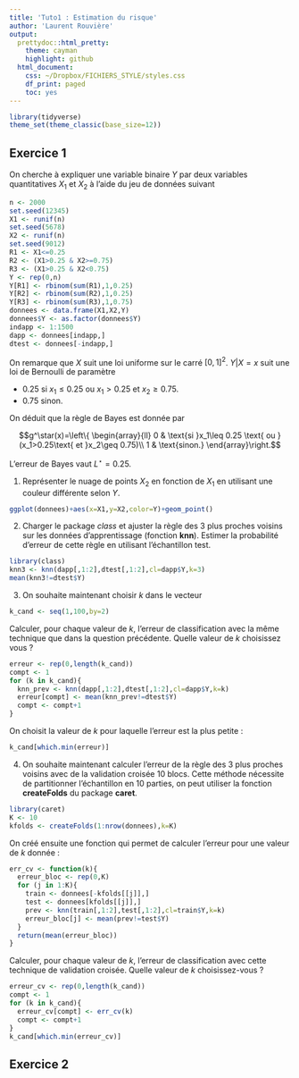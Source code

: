 ```yaml
---
title: 'Tuto1 : Estimation du risque'
author: 'Laurent Rouvière'
output:
  prettydoc::html_pretty:
    theme: cayman
    highlight: github
  html_document:
    css: ~/Dropbox/FICHIERS_STYLE/styles.css
    df_print: paged
    toc: yes
---
```


```r
library(tidyverse)
theme_set(theme_classic(base_size=12))
```


## Exercice 1

On cherche à expliquer une variable binaire $Y$ par deux variables quantitatives $X_1$ et $X_2$ à l'aide du jeu de données suivant

```r
n <- 2000
set.seed(12345)
X1 <- runif(n)
set.seed(5678)
X2 <- runif(n)
set.seed(9012)
R1 <- X1<=0.25
R2 <- (X1>0.25 & X2>=0.75)
R3 <- (X1>0.25 & X2<0.75)
Y <- rep(0,n)
Y[R1] <- rbinom(sum(R1),1,0.25)
Y[R2] <- rbinom(sum(R2),1,0.25)
Y[R3] <- rbinom(sum(R3),1,0.75)
donnees <- data.frame(X1,X2,Y)
donnees$Y <- as.factor(donnees$Y)
indapp <- 1:1500
dapp <- donnees[indapp,]
dtest <- donnees[-indapp,]
```

On remarque que $X$ suit une loi uniforme sur le carré $[0,1]^2$. $Y|X=x$ suit une loi de Bernoulli de paramètre

  * 0.25 si $x_1\leq 0.25$ ou $x_1>0.25$ et $x_2\geq 0.75$.
  * 0.75 sinon.
  
On déduit que la règle de Bayes est donnée par 

$$g^\star(x)=\left\{
\begin{array}{ll}
0 & \text{si }x_1\leq 0.25 \text{ ou }(x_1>0.25\text{ et }x_2\geq 0.75)\\
1 & \text{sinon.}
\end{array}\right.$$

L'erreur de Bayes vaut $L^\star=0.25$.

1. Représenter le nuage de points $X_2$ en fonction de $X_1$ en utilisant une couleur différente selon $Y$.

```r
ggplot(donnees)+aes(x=X1,y=X2,color=Y)+geom_point()
```

2. Charger le package *class* et ajuster la règle des 3 plus proches voisins sur les données d'apprentissage (fonction **knn**). Estimer la probabilité d'erreur de cette règle en utilisant l'échantillon test.

```r
library(class)
knn3 <- knn(dapp[,1:2],dtest[,1:2],cl=dapp$Y,k=3)
mean(knn3!=dtest$Y)
```

3. On souhaite maintenant choisir $k$ dans le vecteur
```r
k_cand <- seq(1,100,by=2)
```
Calculer, pour chaque valeur de $k$, l'erreur de classification avec la même technique que dans la question précédente. Quelle valeur de $k$ choisissez vous ?

>
```r
erreur <- rep(0,length(k_cand))
compt <- 1
for (k in k_cand){
  knn_prev <- knn(dapp[,1:2],dtest[,1:2],cl=dapp$Y,k=k)
  erreur[compt] <- mean(knn_prev!=dtest$Y)
  compt <- compt+1
}
```
On choisit la valeur de $k$ pour laquelle l'erreur est la plus petite :
```r
k_cand[which.min(erreur)]
```


4. On souhaite maintenant calculer l'erreur de la règle des 3 plus proches voisins avec de la validation croisée 10 blocs. Cette méthode nécessite de partitionner l'échantillon en 10 parties, on peut utiliser la fonction **createFolds** du package **caret**.

```r
library(caret)
K <- 10
kfolds <- createFolds(1:nrow(donnees),k=K)
```

On créé ensuite une fonction qui permet de calculer l'erreur pour une valeur de $k$ donnée :

```r
err_cv <- function(k){
  erreur_bloc <- rep(0,K)
  for (j in 1:K){
    train <- donnees[-kfolds[[j]],]
    test <- donnees[kfolds[[j]],]
    prev <- knn(train[,1:2],test[,1:2],cl=train$Y,k=k)
    erreur_bloc[j] <- mean(prev!=test$Y)
  }
  return(mean(erreur_bloc))
}

```

Calculer, pour chaque valeur de $k$, l'erreur de classification avec cette technique de validation croisée. Quelle valeur de $k$ choisissez-vous ?

```r
erreur_cv <- rep(0,length(k_cand))
compt <- 1
for (k in k_cand){
  erreur_cv[compt] <- err_cv(k)
  compt <- compt+1
}
k_cand[which.min(erreur_cv)]
```

## Exercice 2

